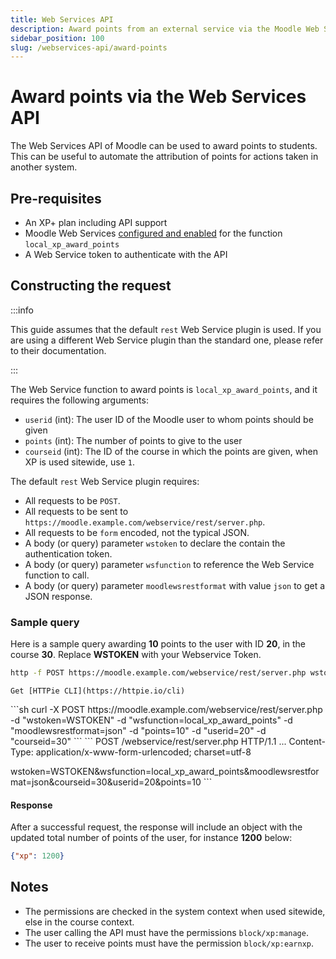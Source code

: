 ```yaml
---
title: Web Services API
description: Award points from an external service via the Moodle Web Services API.
sidebar_position: 100
slug: /webservices-api/award-points
---
```


# Award points via the Web Services API


<RequiresXpPlus />

The Web Services API of Moodle can be used to award points to students. This can be useful to automate the attribution of points for actions taken in another system.

## Pre-requisites

- An XP+ plan including API support
- Moodle Web Services [configured and enabled](https://docs.moodle.org/en/Using_web_services) for the function `local_xp_award_points`
- A Web Service token to authenticate with the API

## Constructing the request

:::info

This guide assumes that the default `rest` Web Service plugin is used. If you are using a different Web Service plugin than the standard one, please refer to their documentation.

:::

The Web Service function to award points is `local_xp_award_points`, and it requires the following arguments:

- `userid` (int): The user ID of the Moodle user to whom points should be given
- `points` (int): The number of points to give to the user
- `courseid` (int): The ID of the course in which the points are given, when XP is used sitewide, use `1`.

The default `rest` Web Service plugin requires:

- All requests to be `POST`.
- All requests to be sent to `https://moodle.example.com/webservice/rest/server.php`.
- All requests to be `form` encoded, not the typical JSON.
- A body (or query) parameter `wstoken` to declare the contain the authentication token.
- A body (or query) parameter `wsfunction` to reference the Web Service function to call.
- A body (or query) parameter `moodlewsrestformat` with value `json` to get a JSON response.

### Sample query

Here is a sample query awarding **10** points to the user with ID **20**, in the course **30**. Replace **WSTOKEN** with your Webservice Token.


<Tabs>
  <TabItem value="httpie" label="HTTPie" default>

```sh
http -f POST https://moodle.example.com/webservice/rest/server.php wstoken=WSTOKEN wsfunction=local_xp_award_points moodlewsrestformat=json points=10 userid=20 courseid=30
```

    Get [HTTPie CLI](https://httpie.io/cli)
  </TabItem>
  <TabItem value="curl" label="curl">
```sh
curl -X POST https://moodle.example.com/webservice/rest/server.php -d "wstoken=WSTOKEN" -d "wsfunction=local_xp_award_points" -d "moodlewsrestformat=json" -d "points=10" -d "userid=20" -d "courseid=30"
```
  </TabItem>
  <TabItem value="plain" label="Plain text">
    ```
POST /webservice/rest/server.php HTTP/1.1
...
Content-Type: application/x-www-form-urlencoded; charset=utf-8

wstoken=WSTOKEN&wsfunction=local_xp_award_points&moodlewsrestformat=json&courseid=30&userid=20&points=10
    ```
  </TabItem>
</Tabs>

#### Response

After a successful request, the response will include an object with the updated total number of points of the user, for instance **1200** below:

```json
{"xp": 1200}
```

## Notes

- The permissions are checked in the system context when used sitewide, else in the course context.
- The user calling the API must have the permissions `block/xp:manage`.
- The user to receive points must have the permission `block/xp:earnxp`.
